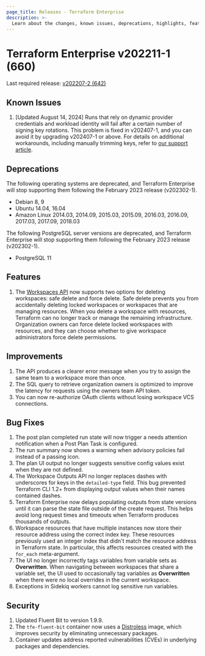```yaml
---
page_title: Releases - Terraform Enterprise
description: >-
  Learn about the changes, known issues, deprecations, highlights, features, improvements, bug fixes, and security fixes for the v202211-1 (660) release.
---
```


# Terraform Enterprise v202211-1 (660)

Last required release: [v202207-2 (642)](/terraform/enterprise/releases/2022/v202207-2)

## Known Issues
1. [Updated August 14, 2024] Runs that rely on dynamic provider credentials and workload identity will fail after a certain number of signing key rotations. This problem is fixed in v202407-1, and you can avoid it by upgrading v202407-1 or above. For details on additional workarounds, including manually trimming keys, refer to [our support article](https://support.hashicorp.com/hc/en-us/articles/31715716966419-Issue-with-OIDC-Vault-key-rotation-mechanism-to-incorrectly-identify-the-newest-signing-key).

## Deprecations

The following operating systems are deprecated, and Terraform Enterprise will stop supporting them following the February 2023 release (v202302-1).

- Debian 8, 9
- Ubuntu 14.04, 16.04
- Amazon Linux 2014.03, 2014.09, 2015.03, 2015.09, 2016.03, 2016.09, 2017.03, 2017.09, 2018.03

The following PostgreSQL server versions are deprecated, and Terraform Enterprise will stop supporting them following the February 2023 release (v202302-1).

- PostgreSQL 11

## Features

1. The [Workspaces API](/terraform/enterprise/api-docs/workspaces) now supports two options for deleting workspaces: safe delete and force delete. Safe delete prevents you from accidentally deleting locked workspaces or workspaces that are managing resources. When you delete a workspace with resources, Terraform can no longer track or manage the remaining infrastructure. Organization owners can force delete locked workspaces with resources, and they can choose whether to give workspace administrators force delete permissions.

## Improvements

1. The API produces a clearer error message when you try to assign the same team to a workspace more than once.
1. The SQL query to retrieve organization owners is optimized to improve the latency for requests using the owners team API token.
1. You can now re-authorize OAuth clients without losing workspace VCS connections.

## Bug Fixes

1. The post plan completed run state will now trigger a needs attention notification when a Post Plan Task is configured.
1. The run summary now shows a warning when advisory policies fail instead of a passing icon.
1. The plan UI output no longer suggests sensitive config values exist when they are not defined.
1. The Workspace Outputs API no longer replaces dashes with underscores for keys in the `detailed-type` field. This bug prevented Terraform CLI 1.2+ from displaying output values when their names contained dashes.
1. Terraform Enterprise now delays populating outputs from state versions until it can parse the state file outside of the create request. This helps avoid long request times and timeouts when Terraform produces thousands of outputs.
1. Workspace resources that have multiple instances now store their resource address using the correct index key. These resources previously used an integer index that didn't match the resource address in Terraform state. In particular, this affects resources created with the `for_each` meta-argument.
1. The UI no longer incorrectly tags variables from variable sets as **Overwritten**. When navigating between workspaces that share a variable set, the UI used to occasionally tag variables as **Overwritten** when there were no local overrides in the current workspace.
1. Exceptions in Sidekiq workers cannot log sensitive run variables.

## Security

1. Updated Fluent Bit to version 1.9.9.
1. The `tfe-fluent-bit` container now uses a [Distroless](https://github.com/GoogleContainerTools/distroless) image, which improves security by eliminating unnecessary packages.
1. Container updates address reported vulnerabilities (CVEs) in underlying packages and dependencies.
